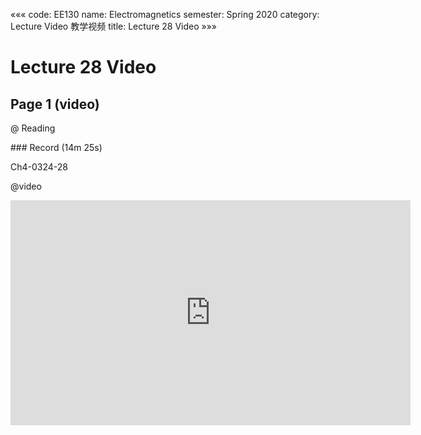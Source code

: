 «««
code: EE130
name: Electromagnetics
semester: Spring 2020
category: Lecture Video 教学视频
title: Lecture 28 Video
»»»

# Lecture 28 Video

## Page 1 (video)

@ Reading

<div class="markdown-body">
### Record (14m 25s)

Ch4-0324-28
</div>

@video

<iframe src="https://sbbrisk.com/e/umovev35cnl4.html" frameborder=0 marginwidth=0 marginheight=0 scrolling=no width=640 height=360 allowfullscreen></iframe>
